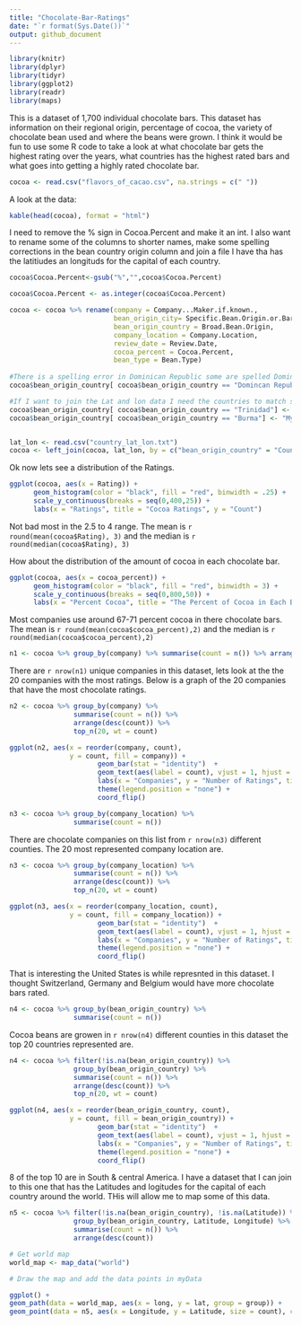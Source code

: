 ```yaml
---
title: "Chocolate-Bar-Ratings"
date: "`r format(Sys.Date())`"
output: github_document
---   
```

   
      
```r
library(knitr)
library(dplyr)
library(tidyr)
library(ggplot2)
library(readr)
library(maps)
```    
   
      
This is a dataset of 1,700 individual chocolate bars. This dataset has information on their regional origin, percentage of cocoa, the variety of chocolate bean used and where the beans were grown. I think it would be fun to use some R code to take a look at what chocolate bar gets the highest rating over the years, what countries has the highest rated bars and what goes into getting a highly rated chocolate bar.   

   
```r
cocoa <- read.csv("flavors_of_cacao.csv", na.strings = c(" "))

```   
   
A look at the data:   
```r
kable(head(cocoa), format = "html")
```  
   
I need to remove the % sign in Cocoa.Percent and make it an int. I also want to rename some of the columns to shorter names, make some spelling corrections in the bean country origin column and join a file I have tha has the latitiudes an longituds for the capital of each country.   

   
```r
cocoa$Cocoa.Percent<-gsub("%","",cocoa$Cocoa.Percent)

cocoa$Cocoa.Percent <- as.integer(cocoa$Cocoa.Percent)

cocoa <- cocoa %>% rename(company = Company...Maker.if.known., 
                          bean_origin_city= Specific.Bean.Origin.or.Bar.Name, 
                          bean_origin_country = Broad.Bean.Origin, 
                          company_location = Company.Location, 
                          review_date = Review.Date, 
                          cocoa_percent = Cocoa.Percent, 
                          bean_type = Bean.Type)
   
#There is a spelling error in Dominican Republic some are spelled Domincan Republic.
cocoa$bean_origin_country[ cocoa$bean_origin_country == "Domincan Republic"] <- "Dominican Republic"   

#If I want to join the Lat and lon data I need the countries to match so I need to change Trinidad to Trinidad and Tobago
cocoa$bean_origin_country[ cocoa$bean_origin_country == "Trinidad"] <- "Trinidad and Tobago" 
cocoa$bean_origin_country[ cocoa$bean_origin_country == "Burma"] <- "Myanmar"


lat_lon <- read.csv("country_lat_lon.txt")   
cocoa <- left_join(cocoa, lat_lon, by = c("bean_origin_country" = "Country")) %>% select(-c(Capital))

```   
   
Ok now lets see a distribution of the Ratings.   
```r
ggplot(cocoa, aes(x = Rating)) +
      geom_histogram(color = "black", fill = "red", binwidth = .25) +
      scale_y_continuous(breaks = seq(0,400,25)) +
      labs(x = "Ratings", title = "Cocoa Ratings", y = "Count")
```    

Not bad most in the 2.5 to 4 range. The mean is `r round(mean(cocoa$Rating), 3)` and the median is `r round(median(cocoa$Rating), 3)`   

How about the distribution of the amount of cocoa in each chocolate bar.   
```r
ggplot(cocoa, aes(x = cocoa_percent)) +
      geom_histogram(color = "black", fill = "red", binwidth = 3) +
      scale_y_continuous(breaks = seq(0,800,50)) +
      labs(x = "Percent Cocoa", title = "The Percent of Cocoa in Each Bar", y = "Count")
```   

Most companies use around 67-71 percent cocoa in there chocolate bars. The mean is `r round(mean(cocoa$cocoa_percent),2)` and the median is `r round(median(cocoa$cocoa_percent),2)`

```r
n1 <- cocoa %>% group_by(company) %>% summarise(count = n()) %>% arrange(desc(count))
```   
   
There are `r nrow(n1)` unique companies in this dataset, lets look at the the 20 companies with the most ratings. Below is a graph of the 20 companies that have the most chocolate ratings.    

```r
n2 <- cocoa %>% group_by(company) %>% 
                summarise(count = n()) %>% 
                arrange(desc(count)) %>%
                top_n(20, wt = count)

ggplot(n2, aes(x = reorder(company, count),
               y = count, fill = company)) + 
                      geom_bar(stat = "identity")  +
                      geom_text(aes(label = count), vjust = 1, hjust = .5) + 
                      labs(x = "Companies", y = "Number of Ratings", title = "Companies With the most Ratings") +
                      theme(legend.position = "none") +
                      coord_flip()
```   
   
```r
n3 <- cocoa %>% group_by(company_location) %>% 
                summarise(count = n())
```   

There are chocolate companies on this list from `r nrow(n3)` different counties. The 20 most represented company location are.   
```r
n3 <- cocoa %>% group_by(company_location) %>% 
                summarise(count = n()) %>% 
                arrange(desc(count)) %>%
                top_n(20, wt = count)   

ggplot(n3, aes(x = reorder(company_location, count),
               y = count, fill = company_location)) + 
                      geom_bar(stat = "identity")  +
                      geom_text(aes(label = count), vjust = 1, hjust = .5) + 
                      labs(x = "Companies", y = "Number of Ratings", title = "Companies With the most Ratings") +
                      theme(legend.position = "none") +
                      coord_flip()
```   

That is interesting the United States is while represnted in this dataset. I thought Switzerland, Germany and Belgium would have more chocolate bars rated.   
   
      
```r
n4 <- cocoa %>% group_by(bean_origin_country) %>% 
                summarise(count = n())
```    
   
Cocoa beans are growen in `r nrow(n4)` different counties in this dataset the top 20 countries represented are.
```r
n4 <- cocoa %>% filter(!is.na(bean_origin_country)) %>%
                group_by(bean_origin_country) %>% 
                summarise(count = n()) %>% 
                arrange(desc(count)) %>%
                top_n(20, wt = count)   

ggplot(n4, aes(x = reorder(bean_origin_country, count),
               y = count, fill = bean_origin_country)) + 
                      geom_bar(stat = "identity")  +
                      geom_text(aes(label = count), vjust = 1, hjust = .5) + 
                      labs(x = "Companies", y = "Number of Ratings", title = "Companies With the most Ratings") +
                      theme(legend.position = "none") +
                      coord_flip()
```    
   
8 of the top 10 are in South & central America. I have a dataset that I can join to this one that has the Latitudes and logitudes for the capital of each country around the world. THis will allow me to map some of this data.   
  
```r
n5 <- cocoa %>% filter(!is.na(bean_origin_country), !is.na(Latitude)) %>%
                group_by(bean_origin_country, Latitude, Longitude) %>% 
                summarise(count = n()) %>% 
                arrange(desc(count)) 

# Get world map
world_map <- map_data("world")

# Draw the map and add the data points in myData

ggplot() +
geom_path(data = world_map, aes(x = long, y = lat, group = group)) +
geom_point(data = n5, aes(x = Longitude, y = Latitude, size = count), color = "red")
```




   
   
   

   





    
       



   
      

   










